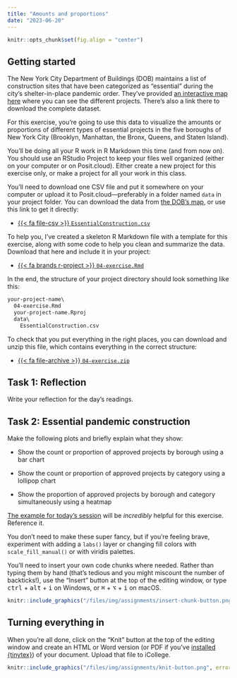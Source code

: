 ```yaml
---
title: "Amounts and proportions"
date: "2023-06-20"
---
```


```r
knitr::opts_chunk$set(fig.align = "center")
```

## Getting started

The New York City Department of Buildings (DOB) maintains a list of construction sites that have been categorized as "essential" during the city's shelter-in-place pandemic order. They've provided [an interactive map here](https://www1.nyc.gov/assets/buildings/html/essential-active-construction.html) where you can see the different projects. There's also a link there to download the complete dataset. 

For this exercise, you're going to use this data to visualize the amounts or proportions of different types of essential projects in the five boroughs of New York City (Brooklyn, Manhattan, the Bronx, Queens, and Staten Island). 

You'll be doing all your R work in R Markdown this time (and from now on). You should use an RStudio Project to keep your files well organized (either on your computer or on Posit.cloud). Either create a new project for this exercise only, or make a project for all your work in this class.

You'll need to download one CSV file and put it somewhere on your computer or upload it to Posit.cloud—preferably in a folder named `data` in your project folder. You can download the data from [the DOB's map](https://www1.nyc.gov/assets/buildings/html/essential-active-construction.html), or use this link to get it directly:

- [{{< fa file-csv >}} `EssentialConstruction.csv`](/files/data/external_data/EssentialConstruction.csv)

To help you, I've created a skeleton R Markdown file with a template for this exercise, along with some code to help you clean and summarize the data. Download that here and include it in your project:

- [{{< fa brands r-project >}} `04-exercise.Rmd`](/projects/04-exercise/04-exercise.Rmd)

In the end, the structure of your project directory should look something like this:

```default
your-project-name\
  04-exercise.Rmd
  your-project-name.Rproj
  data\
    EssentialConstruction.csv
```

To check that you put everything in the right places, you can download and unzip this file, which contains everything in the correct structure:

- [{{< fa file-archive >}} `04-exercise.zip`](/projects/04-exercise.zip)


## Task 1: Reflection

Write your reflection for the day's readings.


## Task 2: Essential pandemic construction

Make the following plots and briefly explain what they show:

- Show the count or proportion of approved projects by borough using a bar chart

- Show the count or proportion of approved projects by category using a lollipop chart

- Show the proportion of approved projects by borough and category simultaneously using a heatmap

[The example for today's session](/example/04-example.qmd) will be *incredibly* helpful for this exercise. Reference it.

You don't need to make these super fancy, but if you're feeling brave, experiment with adding a `labs()` layer or changing fill colors with `scale_fill_manual()` or with viridis palettes. 

You'll need to insert your own code chunks where needed. Rather than typing them by hand (that's tedious and you might miscount the number of backticks!), use the "Insert" button at the top of the editing window, or type <kbd>ctrl</kbd> + <kbd>alt</kbd> + <kbd>i</kbd> on Windows, or <kbd>⌘</kbd> + <kbd>⌥</kbd> + <kbd>i</kbd> on macOS.

```r
knitr::include_graphics("/files/img/assignments/insert-chunk-button.png", error = FALSE)
```


## Turning everything in

When you're all done, click on the "Knit" button at the top of the editing window and create an HTML or Word version (or PDF if you've [installed {tinytex}](/resource/install.qmd#install-tinytex)) of your document. Upload that file to iCollege.

```r
knitr::include_graphics("/files/img/assignments/knit-button.png", error = FALSE)
```
